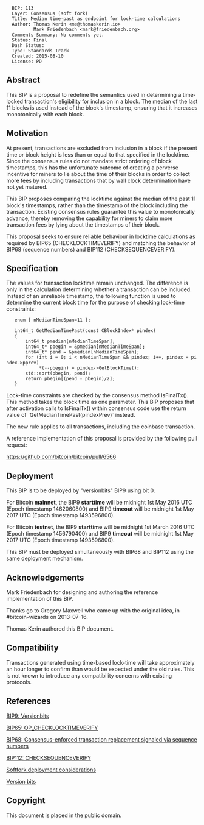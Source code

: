 <pre>
  BIP: 113
  Layer: Consensus (soft fork)
  Title: Median time-past as endpoint for lock-time calculations
  Author: Thomas Kerin <me@thomaskerin.io>
          Mark Friedenbach <mark@friedenbach.org>
  Comments-Summary: No comments yet.
  Status: Final
  Dash Status:
  Type: Standards Track
  Created: 2015-08-10
  License: PD
</pre>


==Abstract==

This BIP is a proposal to redefine the semantics used in determining a
time-locked transaction's eligibility for inclusion in a block. The
median of the last 11 blocks is used instead of the block's timestamp,
ensuring that it increases monotonically with each block.


==Motivation==

At present, transactions are excluded from inclusion in a block if the
present time or block height is less than or equal to that specified
in the locktime. Since the consensus rules do not mandate strict
ordering of block timestamps, this has the unfortunate outcome of
creating a perverse incentive for miners to lie about the time of
their blocks in order to collect more fees by including transactions
that by wall clock determination have not yet matured.

This BIP proposes comparing the locktime against the median of the
past 11 block's timestamps, rather than the timestamp of the block
including the transaction. Existing consensus rules guarantee this
value to monotonically advance, thereby removing the capability for
miners to claim more transaction fees by lying about the timestamps of
their block.

This proposal seeks to ensure reliable behaviour in locktime calculations
as required by BIP65 (CHECKLOCKTIMEVERIFY) and matching the behavior of
BIP68 (sequence numbers) and BIP112 (CHECKSEQUENCEVERIFY).


==Specification==

The values for transaction locktime remain unchanged. The difference is only in 
the calculation determining whether a transaction can be included. Instead of 
an unreliable timestamp, the following function is used to determine the current 
block time for the purpose of checking lock-time constraints:

    enum { nMedianTimeSpan=11 };
    
    int64_t GetMedianTimePast(const CBlockIndex* pindex)
    {
        int64_t pmedian[nMedianTimeSpan];
        int64_t* pbegin = &pmedian[nMedianTimeSpan];
        int64_t* pend = &pmedian[nMedianTimeSpan];
        for (int i = 0; i < nMedianTimeSpan && pindex; i++, pindex = pindex->pprev)
             *(--pbegin) = pindex->GetBlockTime();
        std::sort(pbegin, pend);
        return pbegin[(pend - pbegin)/2];
    }

Lock-time constraints are checked by the consensus method IsFinalTx().
This method takes the block time as one parameter. This BIP proposes
that after activation calls to IsFinalTx() within consensus code use
the return value of `GetMedianTimePast(pindexPrev)` instead.

The new rule applies to all transactions, including the coinbase transaction.

A reference implementation of this proposal is provided by the
following pull request:

https://github.com/bitcoin/bitcoin/pull/6566


==Deployment==

This BIP is to be deployed by "versionbits" BIP9 using bit 0.

For Bitcoin '''mainnet''', the BIP9 '''starttime''' will be midnight 1st May 2016 UTC (Epoch timestamp 1462060800) and BIP9 '''timeout''' will be midnight 1st May 2017 UTC (Epoch timestamp 1493596800).

For Bitcoin '''testnet''', the BIP9 '''starttime''' will be midnight 1st March 2016 UTC (Epoch timestamp 1456790400) and BIP9 '''timeout''' will be midnight 1st May 2017 UTC (Epoch timestamp 1493596800).

This BIP must be deployed simultaneously with BIP68 and BIP112 using the same deployment mechanism.


==Acknowledgements==

Mark Friedenbach for designing and authoring the reference
implementation of this BIP.

Thanks go to Gregory Maxwell who came up with the original idea,
in #bitcoin-wizards on 2013-07-16.

Thomas Kerin authored this BIP document.


==Compatibility==

Transactions generated using time-based lock-time will take
approximately an hour longer to confirm than would be expected under
the old rules. This is not known to introduce any compatibility
concerns with existing protocols.


==References==

[https://github.com/bitcoin/bips/blob/master/bip-0009.mediawiki BIP9: Versionbits]

[https://github.com/bitcoin/bips/blob/master/bip-0065.mediawiki BIP65: OP_CHECKLOCKTIMEVERIFY]

[https://github.com/bitcoin/bips/blob/master/bip-0068.mediawiki BIP68: Consensus-enforced transaction replacement signaled via sequence numbers]

[https://github.com/bitcoin/bips/blob/master/bip-0112.mediawiki BIP112: CHECKSEQUENCEVERIFY]

[http://lists.linuxfoundation.org/pipermail/bitcoin-dev/2015-August/010396.html Softfork deployment considerations]

[https://gist.github.com/sipa/bf69659f43e763540550 Version bits]


==Copyright==

This document is placed in the public domain.
